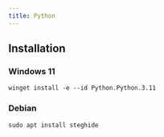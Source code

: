 ```yaml
---
title: Python
---
```


## Installation 

### Windows 11
```
winget install -e --id Python.Python.3.11
```

### Debian
```
sudo apt install steghide
```